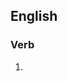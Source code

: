 ==English==

===Verb===
{{head|en|verb form}}

# {{present participle of|aluminise|lang=en|nocat=1}}